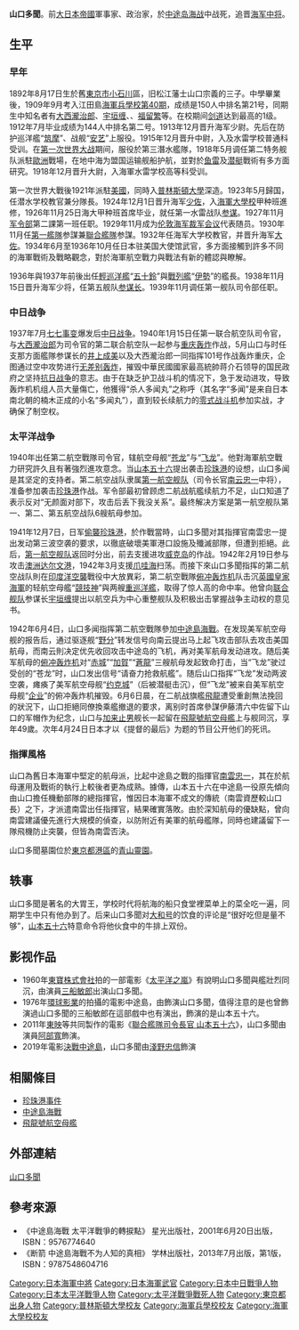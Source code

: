 {{軍人模板
|name=[[File:Naval_Ensign_of_Japan.svg|30px]]山口多聞
|lived=1892年8月17日 -1942年6月4日)
|placeofbirth=[[東京市|東京市]] 小石川區
|placeofdeath=[[太平洋|太平洋]][[中途島|中途島]]海域
|image=[[File:TamonYamaguchi.jpg|220px]]
|nationality = {{EOJ}}
|allegiance=[[日本帝國海軍|日本帝國海軍]]
|serviceyears=1912年 - 1942年
|rank=[[海軍中將|海軍中將]]（追晋）
|commands=第一联合航空队司令官<br />第二航空戰隊司令官
|battles=[[第二次世界大戰|第二次世界大戰]]<br />[[太平洋戰爭|太平洋戰爭]]<br />[[中途島海戰|中途島海戰]]{{KIA}}
}}
{{japanese|japanese=山口多聞|kana=やまぐち たもん|romaji=Yamaguchi Tamon}}
'''山口多聞'''{{BD|1892年|8月17日|1942年|6月5日}}。前[[大日本帝国|大日本帝國]]軍事家、政治家，於[[中途岛海战|中途岛海战]]中战死，追晋[[海军中将|海军中将]]。

== 生平 ==
=== 早年 ===
1892年8月17日生於舊[[東京市|東京市]][[小石川|小石川]]區，旧松江藩士山口宗義的三子。中學畢業後，1909年9月考入江田島[[海軍兵學校|海軍兵學校]][[海军兵学校毕业生列表#40期|第40期]]，成绩是150人中排名第21号，同期生中知名者有[[大西瀧治郎|大西瀧治郎]]、[[宇垣缠|宇垣缠]]、{{link-ja|多田武雄|多田武雄}}、[[福留繁|福留繁]]等。在校期间[[剑道|剑道]]达到最高的1级。1912年7月毕业成绩为144人中排名第二号。1913年12月晋升海军少尉。先后在防护巡洋艦“[[築摩號重巡洋艦|筑摩]]”、战舰“[[安藝號戰艦|安艺]]”上服役。1915年12月晋升中尉，入{{link-ja|海军炮术学校|海軍砲術学校}}及水雷学校普通科受训。在[[第一次世界大战|第一次世界大战]]期间，服役於第三潛水艦隊，1918年5月调任第二特务舰队派駐[[歐洲|歐洲]]戰場，在地中海为盟国运输舰船护航，並對於[[鱼雷|鱼雷]]及[[潜艇|潜艇]]戰術有多方面研究。1918年12月晋升大尉，入海軍水雷学校高等科受训。

第一次世界大戰後1921年派駐[[美國|美國]]，同時入[[普林斯頓大學|普林斯頓大學]]深造。1923年5月歸国，任潜水学校教官兼分隊長。1924年12月1日晋升海军[[少佐|少佐]]，入[[海軍大學校_(日本海軍)|海軍大學校]]甲种班進修，1926年11月25日海大甲种班首席毕业，就任第一水雷战队[[参谋|参谋]]。1927年11月[[軍令部_(日本海軍)|军令部]]第二課第一班任职。1929年11月成为[[倫敦海軍條約|伦敦海军裁军会议]]代表随员。1930年11月任[[第1艦隊_(日本海軍)|第一艦隊]]参謀兼[[聯合艦隊|聯合艦隊]]参謀。1932年任海军大学校教官，并晋升海军[[大佐|大佐]]。1934年6月至1936年10月任日本驻美国大使馆武官，多方面接觸到許多不同的海軍戰術及戰略觀念，對於海軍航空戰力與戰法有新的體認與瞭解。

1936年與1937年前後出任[[輕巡洋艦|輕巡洋艦]]“[[五十鈴號輕巡洋艦|五十鈴]]”與[[戰列艦|戰列艦]]“[[伊勢號戰艦|伊勢]]”的艦長。1938年11月15日晋升海军少将，任第五舰队[[参谋长|参谋长]]。1939年11月调任第一舰队司令部任职。

=== 中日战争 ===
1937年7月[[七七事变|七七事变]]爆发后[[中国抗日战争|中日战争]]。1940年1月15日任第一联合航空队司令官，与[[大西瀧治郎|大西瀧治郎]]为司令官的第二联合航空队一起参与[[重庆大轰炸|重庆轰炸]]作战，5月山口与时任支那方面艦隊参谋长的[[井上成美|井上成美]]以及大西瀧治郎一同指挥101号作战轰炸重庆，企图通过空中攻势进行[[重慶大轟炸|无差别轰炸]]，摧毁中華民國國家最高統帥蒋介石领导的国民政府之坚持[[抗日战争|抗日战争]]的意志。由于在缺乏护卫战斗机的情况下，急于发动进攻，导致轰炸机机组人员大量傷亡，他獲得“杀人多闻丸”之称呼（其名字“多闻”是来自日本南北朝的楠木正成的小名“多闻丸”），直到较长续航力的[[零式战斗机|零式战斗机]]参加实战，才确保了制空权。

=== 太平洋战争 ===
1940年出任第二航空戰隊司令官，辖航空母舰“[[蒼龍號航空母艦|苍龙]]”与“[[飛龍號航空母艦|飞龙]]”。他對海軍航空戰力研究許久且有著強烈進攻意念。当[[山本五十六|山本五十六]]提出袭击[[珍珠港|珍珠港]]的设想，山口多闻是其坚定的支持者。第二航空战队隶属[[第一航空舰队|第一航空舰队]]（司令长官[[南云忠一|南云忠一]]中将），准备参加袭击[[珍珠港|珍珠港]]作战。军令部最初曾顾虑二航战航艦续航力不足，山口知道了表示反对“无颜面对部下，攻击后丢下我没关系”。最终解决方案是第一航空舰队第一、第二、第五航空战队6艘航母参加。

1941年12月7日，日军[[偷襲珍珠港|偷襲珍珠港]]，於作戰當時，山口多聞对其指揮官南雲忠一提出发动第三波空袭的要求，以徹底破壞美軍港口設施及殲滅部隊，但遭到拒絕。此后，[[第1航空艦隊_(日本海軍)|第一航空舰队]]返回时{{link-ja|第二航空战队|第二航空戦隊}}分出，前去支援进攻[[威克岛|威克岛]]的作战。1942年2月19日参与攻击[[澳洲|澳洲]][[达尔文港|达尔文港]]，1942年3月支援[[爪哇海|爪哇海]]扫荡。而接下來山口多聞指挥的第二航空战队則在[[印度洋空襲|印度洋空襲]]戰役中大放異彩，第二航空戰隊[[俯冲轰炸机|俯冲轰炸机]]队击沉[[英國皇家海軍|英國皇家海軍]]的轻航空母艦“[[竞技神号航空母舰_(95)|競技神]]”與两艘[[重巡洋艦|重巡洋艦]]，取得了惊人高的命中率。他曾向[[联合舰队|联合舰队]]参谋长[[宇垣缠|宇垣缠]]提出以航空兵为中心重整舰队及积极出击掌握战争主动权的意见书。

1942年6月4日，山口多闻指挥第二航空戰隊參加[[中途島海戰|中途島海戰]]。在发现美军航空母舰的报告后，通过驱逐舰“[[野分號驅逐艦|野分]]”转发信号向南云提出马上起飞攻击部队去攻击美国航母，而南云則决定优先收回攻击中途岛的飞机，再对美军航母发动进攻。随后美军航母的[[俯冲轰炸机|俯冲轰炸机]]对“[[赤城號航空母艦|赤城]]”“[[加贺號航空母艦|加賀]]”“[[苍龙號航空母艦|蒼龍]]”三艘航母发起致命打击，当“飞龙”驶过受创的“苍龙”时，山口发出信号“请奋力抢救航艦”。随后山口指挥“飞龙”发动两波空袭，瘫痪了美军航空母舰“[[約克鎮號航空母艦_(CV-5)|约克城]]”（后被潜艇击沉），但“飞龙”被来自美军航空母舰“[[企業號航空母艦_(CV-6)|企业]]”的俯冲轰炸机摧毁。6月6日晨，在二航战旗艦[[飛龍號航空母艦|飛龍]]遭受重創無法挽回的狀況下，山口拒絕同僚換乘艦撤退的要求，离别时首席參謀伊藤清六中佐留下山口的军帽作为纪念，山口与[[加来止男|加来止男]]舰长一起留在[[飛龍號航空母艦|飛龍號航空母艦]]上与舰同沉，享年49歲。次年4月24日日本才以《提督的最后》为题的节目公开他们的死讯。

=== 指揮風格 ===
山口為舊日本海軍中堅定的航母派，比起中途島之戰的指揮官[[南雲忠一|南雲忠一]]，其在於航母運用及戰術的執行上較後者更為成熟。據傳，山本五十六在中途島一役原先傾向由山口擔任機動部隊的總指揮官，惟因日本海軍不成文的傳統（南雲資歷較山口長）之下，才派遣南雲出任指揮官，結果確實落敗。由於深知航母的優缺點，曾向南雲建議優先進行大規模的偵查，以防附近有美軍的航母艦隊，同時也建議留下一隊飛機防止突襲，但皆為南雲否決。

山口多聞墓園位於[[東京都|東京都]][[港區_(東京都)|港區]]的[[青山靈園|青山靈園]]。

== 轶事 ==
山口多聞是著名的大胃王，学校时代将航海的船只食堂裡菜单上的菜全吃一遍，同期学生中只有他办到了。后来山口多聞对[[大和號戰艦|大和号]]的饮食的评论是“很好吃但是量不够”，[[山本五十六|山本五十六]]特意命令将他伙食中的牛排上双份。<!---致編輯者，若是有關陳時中的軼聞請放到陳時中條目-
-問題一：請問為什麼不能放在這裡呢？-回應：謠言本身並未直接提及此人，而且那個東西其實跟陳時中的關係較大（畢竟是目標），添加在陳時中那邊自然比較合適了。-->

== 影视作品 ==
*1960年[[東寶株式會社|東寶株式會社]]拍的一部電影《[[太平洋之嵐|太平洋之嵐]]》有說明山口多聞與艦壯烈同沉，由演員[[三船敏郎|三船敏郎]]出演山口多聞。
*1976年[[環球影業|環球影業]]的拍攝的電影中途島，由{{le|約翰·藤岡|John Fujioka}}飾演山口多聞，值得注意的是也曾飾演過山口多聞的三船敏郎在這部戲中也有演出，飾演的是山本五十六。
*2011年[[東映|東映]]等共同製作的電影《[[山本五十六_(2011年電影)|聯合艦隊司令長官 山本五十六]]》，山口多聞由演員[[阿部寬|阿部寬]]飾演。
*2019年電影[[決戰中途島|決戰中途島]]，山口多聞由[[淺野忠信|淺野忠信]]飾演

== 相關條目 ==
* [[珍珠港事件|珍珠港事件]]
* [[中途島海戰|中途島海戰]]
* [[飛龍號航空母艦|飛龍號航空母艦]]

== 外部連結 ==
{{commons category|Tamon Yamaguchi}}
[http://www.asahi-net.or.jp/~un3k-mn/ren-yamaguchi.htm 山口多聞] {{Wayback|url=http://www.asahi-net.or.jp/~un3k-mn/ren-yamaguchi.htm |date=20060110080928 }}

== 參考來源 ==
* 《中途島海戰 太平洋戰爭的轉捩點》 星光出版社，2001年6月20日出版，ISBN：9576774640
* 《断箭 中途島海戰不为人知的真相》 学林出版社，2013年7月出版，第1版，ISBN：9787548604716

{{Authority control}}

{{DEFAULTSORT:Yamaguchi Tamon}}
[[Category:日本海軍中將|Category:日本海軍中將]]
[[Category:日本海軍武官|Category:日本海軍武官]]
[[Category:日本中日戰爭人物|Category:日本中日戰爭人物]]
[[Category:日本太平洋戰爭人物|Category:日本太平洋戰爭人物]]
[[Category:太平洋戰爭戰死人物|Category:太平洋戰爭戰死人物]]
[[Category:東京都出身人物|Category:東京都出身人物]]
[[Category:普林斯頓大學校友|Category:普林斯頓大學校友]]
[[Category:海軍兵學校校友|Category:海軍兵學校校友]]
[[Category:海軍大學校校友|Category:海軍大學校校友]]